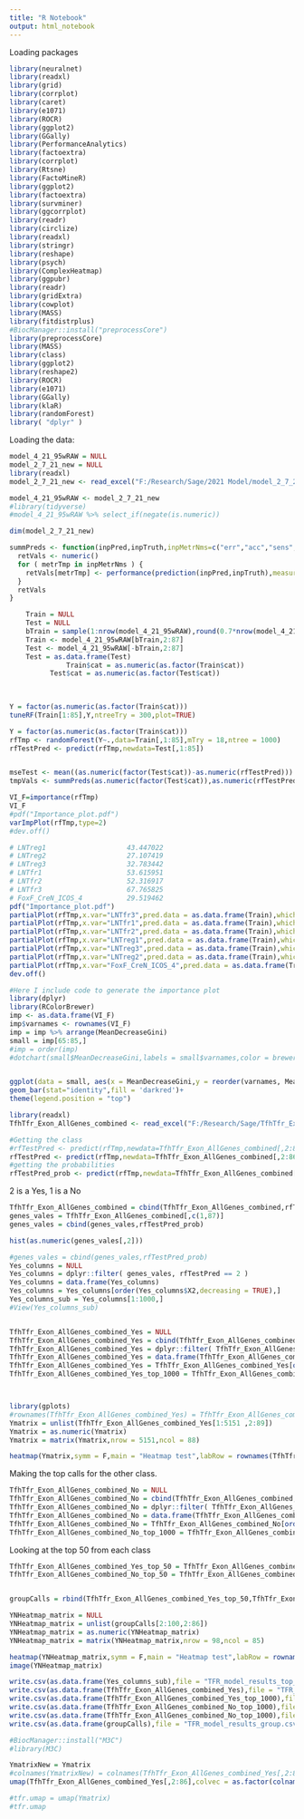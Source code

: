 ```yaml
---
title: "R Notebook"
output: html_notebook
---
```


Loading packages

```r
library(neuralnet)
library(readxl)
library(grid)
library(corrplot)
library(caret)
library(e1071)
library(ROCR)
library(ggplot2)
library(GGally)
library(PerformanceAnalytics)
library(factoextra)
library(corrplot)
library(Rtsne)
library(FactoMineR)
library(ggplot2)
library(factoextra)
library(survminer)
library(ggcorrplot)
library(readr)
library(circlize)
library(readxl)
library(stringr)
library(reshape)
library(psych)
library(ComplexHeatmap)
library(ggpubr)
library(readr)
library(gridExtra)
library(cowplot)
library(MASS)
library(fitdistrplus)
#BiocManager::install("preprocessCore")
library(preprocessCore)
library(MASS)
library(class)
library(ggplot2)
library(reshape2)
library(ROCR)
library(e1071)
library(GGally)
library(klaR)
library(randomForest)
library( "dplyr" )
```

Loading the data:


```r
model_4_21_95wRAW = NULL
model_2_7_21_new = NULL
library(readxl)
model_2_7_21_new <- read_excel("F:/Research/Sage/2021 Model/model_2_7_21_newV4.xlsx")

model_4_21_95wRAW <- model_2_7_21_new
#library(tidyverse)
#model_4_21_95wRAW %>% select_if(negate(is.numeric))

dim(model_2_7_21_new)
```

```r
summPreds <- function(inpPred,inpTruth,inpMetrNms=c("err","acc","sens","spec")) {
  retVals <- numeric()
  for ( metrTmp in inpMetrNms ) {
    retVals[metrTmp] <- performance(prediction(inpPred,inpTruth),measure=metrTmp)@y.values[[1]][2]
  }
  retVals
}
```


```r
    Train = NULL
    Test = NULL
    bTrain = sample(1:nrow(model_4_21_95wRAW),round(0.7*nrow(model_4_21_95wRAW)))
    Train <- model_4_21_95wRAW[bTrain,2:87]
    Test <- model_4_21_95wRAW[-bTrain,2:87]
    Test = as.data.frame(Test)
              Train$cat = as.numeric(as.factor(Train$cat))
          Test$cat = as.numeric(as.factor(Test$cat))
          
          
```

```r
Y = factor(as.numeric(as.factor(Train$cat)))
tuneRF(Train[1:85],Y,ntreeTry = 300,plot=TRUE)
```



```r
Y = factor(as.numeric(as.factor(Train$cat)))
rfTmp <- randomForest(Y~.,data=Train[,1:85],mTry = 18,ntree = 1000)
rfTestPred <- predict(rfTmp,newdata=Test[,1:85])


mseTest <- mean((as.numeric(factor(Test$cat))-as.numeric(rfTestPred))) #Calculating the mean squared error
tmpVals <- summPreds(as.numeric(factor(Test$cat)),as.numeric(rfTestPred))

VI_F=importance(rfTmp)
VI_F
#pdf("Importance_plot.pdf")
varImpPlot(rfTmp,type=2)
#dev.off()

# LNTreg1                    43.447022
# LNTreg2                    27.107419
# LNTreg3                    32.783442
# LNTfr1                     53.615951
# LNTfr2                     52.316917
# LNTfr3                     67.765825
# FoxF_CreN_ICOS_4           29.519462
pdf("Importance_plot.pdf")
partialPlot(rfTmp,x.var="LNTfr3",pred.data = as.data.frame(Train),which.class = 2)
partialPlot(rfTmp,x.var="LNTfr1",pred.data = as.data.frame(Train),which.class = 2)
partialPlot(rfTmp,x.var="LNTfr2",pred.data = as.data.frame(Train),which.class = 2)
partialPlot(rfTmp,x.var="LNTreg1",pred.data = as.data.frame(Train),which.class = 2)
partialPlot(rfTmp,x.var="LNTreg3",pred.data = as.data.frame(Train),which.class = 2)
partialPlot(rfTmp,x.var="LNTreg2",pred.data = as.data.frame(Train),which.class = 2)
partialPlot(rfTmp,x.var="FoxF_CreN_ICOS_4",pred.data = as.data.frame(Train),which.class = 2)
dev.off()

#Here I include code to generate the importance plot
library(dplyr)
library(RColorBrewer)
imp <- as.data.frame(VI_F)
imp$varnames <- rownames(VI_F)
imp = imp %>% arrange(MeanDecreaseGini)
small = imp[65:85,]
#imp = order(imp)
#dotchart(small$MeanDecreaseGini,labels = small$varnames,color = brewer.pal(n = 8, name = "Dark2"))


ggplot(data = small, aes(x = MeanDecreaseGini,y = reorder(varnames, MeanDecreaseGini))) +
geom_bar(stat="identity",fill = 'darkred')+
theme(legend.position = "top")


```



```r
library(readxl)
TfhTfr_Exon_AllGenes_combined <- read_excel("F:/Research/Sage/TfhTfr_Exon_AllGenes_combined.xlsx")

#Getting the class
#rfTestPred <- predict(rfTmp,newdata=TfhTfr_Exon_AllGenes_combined[,2:86])
rfTestPred <- predict(rfTmp,newdata=TfhTfr_Exon_AllGenes_combined[,2:86],type = "class")
#getting the probabilities
rfTestPred_prob <- predict(rfTmp,newdata=TfhTfr_Exon_AllGenes_combined[,2:86],type = "prob")

```

2 is a Yes, 1 is a No
```r
TfhTfr_Exon_AllGenes_combined = cbind(TfhTfr_Exon_AllGenes_combined,rfTestPred)
genes_vales = TfhTfr_Exon_AllGenes_combined[,c(1,87)]
genes_vales = cbind(genes_vales,rfTestPred_prob)

hist(as.numeric(genes_vales[,2]))
```

```r
#genes_vales = cbind(genes_vales,rfTestPred_prob)
Yes_columns = NULL
Yes_columns = dplyr::filter( genes_vales, rfTestPred == 2 )
Yes_columns = data.frame(Yes_columns)
Yes_columns = Yes_columns[order(Yes_columns$X2,decreasing = TRUE),]
Yes_columns_sub = Yes_columns[1:1000,]
#View(Yes_columns_sub)


TfhTfr_Exon_AllGenes_combined_Yes = NULL
TfhTfr_Exon_AllGenes_combined_Yes = cbind(TfhTfr_Exon_AllGenes_combined,rfTestPred_prob)
TfhTfr_Exon_AllGenes_combined_Yes = dplyr::filter( TfhTfr_Exon_AllGenes_combined_Yes, rfTestPred == 2 )
TfhTfr_Exon_AllGenes_combined_Yes = data.frame(TfhTfr_Exon_AllGenes_combined_Yes)
TfhTfr_Exon_AllGenes_combined_Yes = TfhTfr_Exon_AllGenes_combined_Yes[order(TfhTfr_Exon_AllGenes_combined_Yes$X2,decreasing = TRUE),]
TfhTfr_Exon_AllGenes_combined_Yes_top_1000 = TfhTfr_Exon_AllGenes_combined_Yes[1:1000,]




```



```r

library(gplots)
#rownames(TfhTfr_Exon_AllGenes_combined_Yes) = TfhTfr_Exon_AllGenes_combined_Yes[,2]
Ymatrix = unlist(TfhTfr_Exon_AllGenes_combined_Yes[1:5151 ,2:89])
Ymatrix = as.numeric(Ymatrix)
Ymatrix = matrix(Ymatrix,nrow = 5151,ncol = 88)

heatmap(Ymatrix,symm = F,main = "Heatmap test",labRow = rownames(TfhTfr_Exon_AllGenes_combined_Yes))
```

Making the top calls for the other class.

```r
TfhTfr_Exon_AllGenes_combined_No = NULL
TfhTfr_Exon_AllGenes_combined_No = cbind(TfhTfr_Exon_AllGenes_combined,rfTestPred_prob)
TfhTfr_Exon_AllGenes_combined_No = dplyr::filter( TfhTfr_Exon_AllGenes_combined_No, rfTestPred == 1 )
TfhTfr_Exon_AllGenes_combined_No = data.frame(TfhTfr_Exon_AllGenes_combined_No)
TfhTfr_Exon_AllGenes_combined_No = TfhTfr_Exon_AllGenes_combined_No[order(TfhTfr_Exon_AllGenes_combined_No$X1,decreasing = TRUE),]
TfhTfr_Exon_AllGenes_combined_No_top_1000 = TfhTfr_Exon_AllGenes_combined_No[1:1000,]

```

Looking at the top 50 from each class
```r

TfhTfr_Exon_AllGenes_combined_Yes_top_50 = TfhTfr_Exon_AllGenes_combined_Yes[1:50,]
TfhTfr_Exon_AllGenes_combined_No_top_50 = TfhTfr_Exon_AllGenes_combined_No[1:50,]


groupCalls = rbind(TfhTfr_Exon_AllGenes_combined_Yes_top_50,TfhTfr_Exon_AllGenes_combined_No_top_50)

YNHeatmap_matrix = NULL
YNHeatmap_matrix = unlist(groupCalls[2:100,2:86])
YNHeatmap_matrix = as.numeric(YNHeatmap_matrix)
YNHeatmap_matrix = matrix(YNHeatmap_matrix,nrow = 98,ncol = 85)

heatmap(YNHeatmap_matrix,symm = F,main = "Heatmap test",labRow = rownames(groupCalls))
image(YNHeatmap_matrix)

```


```r

write.csv(as.data.frame(Yes_columns_sub),file = "TFR_model_results_top_1000_genes.csv")
write.csv(as.data.frame(TfhTfr_Exon_AllGenes_combined_Yes),file = "TFR_model_results_Yes_genes.csv")
write.csv(as.data.frame(TfhTfr_Exon_AllGenes_combined_Yes_top_1000),file = "TFR_model_results_Yes_genes_top_1000.csv")
write.csv(as.data.frame(TfhTfr_Exon_AllGenes_combined_No_top_1000),file = "TFR_model_results_No_genes_1000.csv")
write.csv(as.data.frame(TfhTfr_Exon_AllGenes_combined_No_top_1000),file = "TFR_model_results_No_genes_1000.csv")
write.csv(as.data.frame(groupCalls),file = "TFR_model_results_group.csv")
```


```r
#BiocManager::install("M3C")
#library(M3C)

YmatrixNew = Ymatrix
#colnames(YmatrixNew) = colnames(TfhTfr_Exon_AllGenes_combined_Yes[,2:85])
umap(TfhTfr_Exon_AllGenes_combined_Yes[,2:86],colvec = as.factor(colnames(TfhTfr_Exon_AllGenes_combined_Yes[,2:86])),labels = as.factor(colnames(TfhTfr_Exon_AllGenes_combined_Yes[,2:86])))

#tfr.umap = umap(Ymatrix)
#tfr.umap
```



